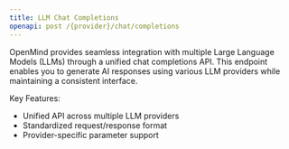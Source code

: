 ```yaml
---
title: LLM Chat Completions
openapi: post /{provider}/chat/completions
---
```


OpenMind provides seamless integration with multiple Large Language Models (LLMs) through a unified chat completions API. This endpoint enables you to generate AI responses using various LLM providers while maintaining a consistent interface.

Key Features:
- Unified API across multiple LLM providers
- Standardized request/response format
- Provider-specific parameter support